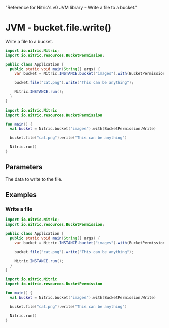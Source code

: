   "Reference for Nitric's v0 JVM library - Write a file to a bucket."

# JVM - bucket.file.write()

Write a file to a bucket.

<Tabs syncKey="jvm-lang">

<TabItem label="Java">

```java
import io.nitric.Nitric;
import io.nitric.resources.BucketPermission;

public class Application {
  public static void main(String[] args) {
    var bucket = Nitric.INSTANCE.bucket("images").with(BucketPermission.Write);

    bucket.file("cat.png").write("This can be anything");

    Nitric.INSTANCE.run();
  }
}
```

</TabItem>

<TabItem label="Kotlin">

```kotlin
import io.nitric.Nitric
import io.nitric.resources.BucketPermission

fun main() {
  val bucket = Nitric.bucket("images").with(BucketPermission.Write)

  bucket.file("cat.png").write("This can be anything")

  Nitric.run()
}
```

</TabItem>

</Tabs>

## Parameters

<Properties>
  <Property name="data" required type="byte[] or String">
    The data to write to the file.
  </Property>
</Properties>

## Examples

### Write a file

<Tabs syncKey="jvm-lang">

<TabItem label="Java">

```java
import io.nitric.Nitric;
import io.nitric.resources.BucketPermission;

public class Application {
  public static void main(String[] args) {
    var bucket = Nitric.INSTANCE.bucket("images").with(BucketPermission.Write);

    bucket.file("cat.png").write("This can be anything");

    Nitric.INSTANCE.run();
  }
}
```

</TabItem>

<TabItem label="Kotlin">

```kotlin
import io.nitric.Nitric
import io.nitric.resources.BucketPermission

fun main() {
  val bucket = Nitric.bucket("images").with(BucketPermission.Write)

  bucket.file("cat.png").write("This can be anything")

  Nitric.run()
}
```

</TabItem>

</Tabs>
